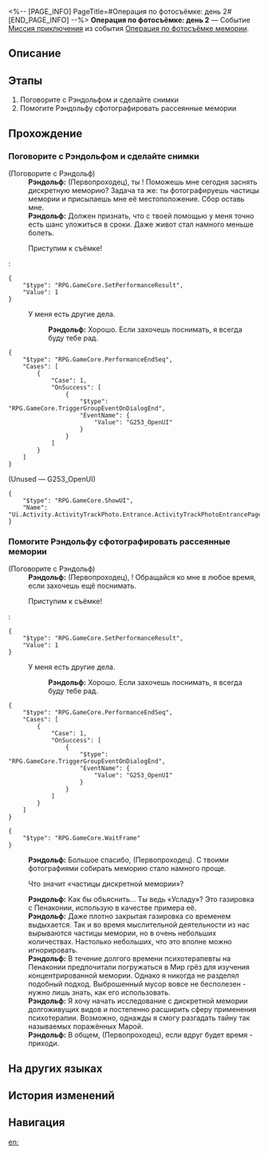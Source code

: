 <%-- [PAGE_INFO]
PageTitle=#Операция по фотосъёмке: день 2#
[END_PAGE_INFO] --%>
{{Дополнить|Диалоги.}}
{{Миссия Инфобокс
|id              = 8024302
|Название        = 
|Изображение     = Миссия Операция по фотосъёмке день 2.png
|Тип             = Миссия приключения
|Событие         = Операция по фотосъёмке мемории
|Глава           = 
|Условия         = Завершена [[Миссия приключения]] «[[Операция по фотосъёмке: день 1]]»
|Персонажи       = Первопроходец; Рэндольф
|СтартЛокация    = [[Лофу Сяньчжоу]] — [[Центральная гавань Приюта звёздных яликов]]
|Мир             = Лофу Сяньчжоу
|Предыдущая      = Операция по фотосъёмке: день 1
|Следующая       = Операция по фотосъёмке: день 3
|Награды         = Кредиты*1 000
}}
'''Операция по фотосъёмке: день 2''' — Событие [[Миссия приключения]] из события [[Операция по фотосъёмке мемории]].

==Описание==
{{Описание|<!--официальное описание из Перекрёстка судеб-->}}

==Этапы==
# Поговорите с Рэндольфом и сделайте снимки
# Помогите Рэндольфу сфотографировать рассеянные мемории

==Прохождение==
{{Дополнить}}
===Поговорите с Рэндольфом и сделайте снимки===
{{Описание миссии|тип=Миссия приключения|локация=Центральная гавань Приюта звёздных яликов|Терапевт-интерн Рэндольф подготовил план, как вернуть рассеянные сегодня мемории. Сделайте для Рэндольфа снимки местоположения целей.}}
{{Диалог Начало}}

;(Поговорите с Рэндольф)
:'''Рэндольф:''' (Первопроходец), ты {{MC|ж=вернулась|м=вернулся}}! Поможешь мне сегодня заснять дискретную меморию? Задача та же: ты фотографируешь частицы мемории и присылаешь мне её местоположение. Сбор оставь мне.
:'''Рэндольф:''' Должен признать, что с твоей помощью у меня точно есть шанс уложиться в сроки. Даже живот стал намного меньше болеть.
:{{Диалог|Журнал путешествий}} Приступим к съёмке!
:<pre>{
	"$type": "RPG.GameCore.SetPerformanceResult",
	"Value": 1
}</pre>
:{{Диалог|Выход}} У меня есть другие дела.
::'''Рэндольф:''' Хорошо. Если захочешь поснимать, я всегда буду тебе рад.
<pre>{
	"$type": "RPG.GameCore.PerformanceEndSeq",
	"Cases": [
		{
			"Case": 1,
			"OnSuccess": [
				{
					"$type": "RPG.GameCore.TriggerGroupEventOnDialogEnd",
					"EventName": {
						"Value": "G253_OpenUI"
					}
				}
			]
		}
	]
}</pre>

;(Unused &mdash; G253_OpenUI)
<pre>{
	"$type": "RPG.GameCore.ShowUI",
	"Name": "Ui.Activity.ActivityTrackPhoto.Entrance.ActivityTrackPhotoEntrancePage"
}</pre>
{{Диалог Конец}}

===Помогите Рэндольфу сфотографировать рассеянные мемории===
{{Описание миссии|тип=Миссия приключения|локация=Центральная гавань Приюта звёздных яликов|Помогите терапевту-интерну Рэндольфу сделать снимки, чтобы он смог поймать рассеянные мемории.}}
{{Диалог Начало}}

;(Поговорите с Рэндольф)
:'''Рэндольф:''' (Первопроходец), {{MC|ж=моя дорогая помощница|м=мой дорогой помощник}}! Обращайся ко мне в любое время, если захочешь ещё поснимать.
:{{Диалог|Журнал путешествий}} Приступим к съёмке!
:<pre>{
	"$type": "RPG.GameCore.SetPerformanceResult",
	"Value": 1
}</pre>
:{{Диалог|Выход}} У меня есть другие дела.
::'''Рэндольф:''' Хорошо. Если захочешь поснимать, я всегда буду тебе рад.
<pre>{
	"$type": "RPG.GameCore.PerformanceEndSeq",
	"Cases": [
		{
			"Case": 1,
			"OnSuccess": [
				{
					"$type": "RPG.GameCore.TriggerGroupEventOnDialogEnd",
					"EventName": {
						"Value": "G253_OpenUI"
					}
				}
			]
		}
	]
}</pre>
<pre>{
	"$type": "RPG.GameCore.WaitFrame"
}</pre>
:'''Рэндольф:''' Большое спасибо, (Первопроходец). С твоими фотографиями собирать меморию стало намного проще.
:{{Диалог|Стрелка}} Что значит «частицы дискретной мемории»?
:'''Рэндольф:''' Как бы объяснить... Ты ведь {{MC|ж=пробовала|м=пробовал}} «Усладу»? Это газировка с Пенаконии, использую в качестве примера её.
:'''Рэндольф:''' Даже плотно закрытая газировка со временем выдыхается. Так и во время мыслительной деятельности из нас вырываются частицы мемории, но в очень небольших количествах. Настолько небольших, что это вполне можно игнорировать.
:'''Рэндольф:''' В течение долгого времени психотерапевты на Пенаконии предпочитали погружаться в Мир грёз для изучения концентрированной мемории. Однако я никогда не разделял подобный подход. Выброшенный мусор вовсе не бесполезен - нужно лишь знать, как его использовать.
:'''Рэндольф:''' Я хочу начать исследование с дискретной мемории долгоживущих видов и постепенно расширить сферу применения психотерапии. Возможно, однажды я смогу разгадать тайну так называемых поражённых Марой.
:'''Рэндольф:''' В общем, (Первопроходец), если вдруг будет время - приходи.
{{Диалог Конец}}

==На других языках==
{{На других языках
|en   = Operation Snapshot: Day 2
|zhs  = 留影计划·第二日
|zht  = 留影計畫•第二日
|ja   = スナップショット計画・2日目
|ko   = 촬영 계획•2일차
|es   = Operación instantáneas: Día 2
|fr   = Opération cliché&nbsp;: Jour 2
|ru   = Операция по фотосъёмке: день 2
|th   = แผนถ่ายภาพ: วันที่ 2
|vi   = Kế Hoạch Lưu Giữ Ảnh: Ngày 2
|de   = Operation Schattenspiel: Tag 2
|id   = Proyek Pemotretan: Hari 2
|pt   = Operação Captura: Dia 2
}}

==История изменений==
{{История изменений|3.5}}

==Навигация==
{{Миссия приключения Навбокс|Глава }}

[[en:]]
